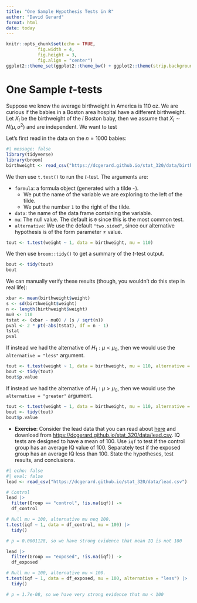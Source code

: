 ```yaml
---
title: "One Sample Hypothesis Tests in R"
author: "David Gerard"
format: html
date: today
---
```


```r
knitr::opts_chunk$set(echo = TRUE, 
            fig.width = 4, 
            fig.height = 3, 
            fig.align = "center")
ggplot2::theme_set(ggplot2::theme_bw() + ggplot2::theme(strip.background = ggplot2::element_rect(fill = "white")))
```

# One Sample $t$-tests

Suppose we know the average birthweight in America is 110 oz. We are curious if the babies in a Boston area hospital have a different birthweight. Let $X_i$ be the birthweight of the $i$ Boston baby, then we assume that $X_i \sim N(\mu, \sigma^2)$ and are independent. We want to test

\begin{align}
H_0: \mu &= 110\\
H_1: \mu &\neq 110
\end{align}

Let's first read in the data on the $n = 1000$ babies:

```r
#| message: false
library(tidyverse)
library(broom)
birthweight <- read_csv("https://dcgerard.github.io/stat_320/data/birthweight.csv")
```

We then use `t.test()` to run the $t$-test. The arguments are:

- `formula`: a formula object (generated with a tilde `~`). 
    - We put the name of the variable we are exploring to the left of the tilde.
    - We put the number `1` to the right of the tilde.
- `data`: the name of the data frame containing the variable.
- `mu`: The null value. The default is `0` since this is the most common test.
- `alternative`: We use the default `"two.sided"`, since our alternative hypothesis is of the form parameter $\neq$ value.

```r
tout <- t.test(weight ~ 1, data = birthweight, mu = 110)
```

We then use `broom::tidy()` to get a summary of the $t$-test output.

```r
bout <- tidy(tout)
bout
```

We can manually verify these results (though, you wouldn't do this step in real life):

```r
xbar <- mean(birthweight$weight)
s <- sd(birthweight$weight)
n <- length(birthweight$weight)
mu0 <- 110
tstat <- (xbar - mu0) / (s / sqrt(n))
pval <- 2 * pt(-abs(tstat), df = n - 1)
tstat
pval
```


If instead we had the alternative of $H_1: \mu < \mu_0$, then we would use the `alternative = "less"` argument.

```r
tout <- t.test(weight ~ 1, data = birthweight, mu = 110, alternative = "less")
bout <- tidy(tout)
bout$p.value
```

If instead we had the alternative of $H_1: \mu > \mu_0$, then we would use the `alternative = "greater"` argument.

```r
tout <- t.test(weight ~ 1, data = birthweight, mu = 110, alternative = "greater")
bout <- tidy(tout)
bout$p.value
```

- **Exercise**: Consider the lead data that you can read about [here](../data.qmd#lead) and download from <https://dcgerard.github.io/stat_320/data/lead.csv>. IQ tests are designed to have a mean of 100. Use `iqf` to test if the control group has an average IQ value of 100. Separately test if the exposed group has an average IQ less than 100. State the hypotheses, test results, and conclusions.

```r
#| echo: false
#| eval: false
lead <- read_csv("https://dcgerard.github.io/stat_320/data/lead.csv")

# Control
lead |>
  filter(Group == "control", !is.na(iqf)) ->
  df_control

# Null mu = 100, alternative mu neq 100.
t.test(iqf ~ 1, data = df_control, mu = 100) |>
  tidy()

# p = 0.0001128, so we have strong evidence that mean IQ is not 100

lead |>
  filter(Group == "exposed", !is.na(iqf)) ->
  df_exposed

# Null mu = 100, alternative mu < 100.
t.test(iqf ~ 1, data = df_exposed, mu = 100, alternative = "less") |>
  tidy()

# p = 1.7e-08, so we have very strong evidence that mu < 100
```


